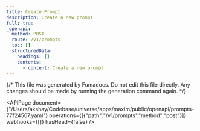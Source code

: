 ```yaml
---
title: Create Prompt
description: Create a new prompt
full: true
_openapi:
  method: POST
  route: /v1/prompts
  toc: []
  structuredData:
    headings: []
    contents:
      - content: Create a new prompt
---
```


{/* This file was generated by Fumadocs.
Do not edit this file directly. Any changes should be made by running the generation command again. */}

<APIPage document={"/Users/akshay/Codebase/universe/apps/maxim/public/openapi/prompts-77f24507.yaml"} operations={[{"path":"/v1/prompts","method":"post"}]} webhooks={[]} hasHead={false} />